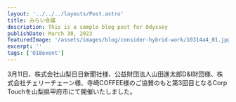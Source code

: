 ```yaml
---
layout: '../../../layouts/Post.astro'
title: みらい会議
description: This is a sample blog post for Odyssey
publishDate: March 30, 2023
featuredImage: '/assets/images/blog/consider-hybrid-work/10314a4_01.jpg'
excerpt: ''
tags: ['U18event']
---
```


3月11日、株式会社山梨日日新聞社様、公益財団法人山田進太郎D&I財団様、株式会社チェリーチェーン様、寺崎COFFEE様のご協賛のもと第3回目となるCorp Touchを山梨県甲府市にて開催いたしました。

